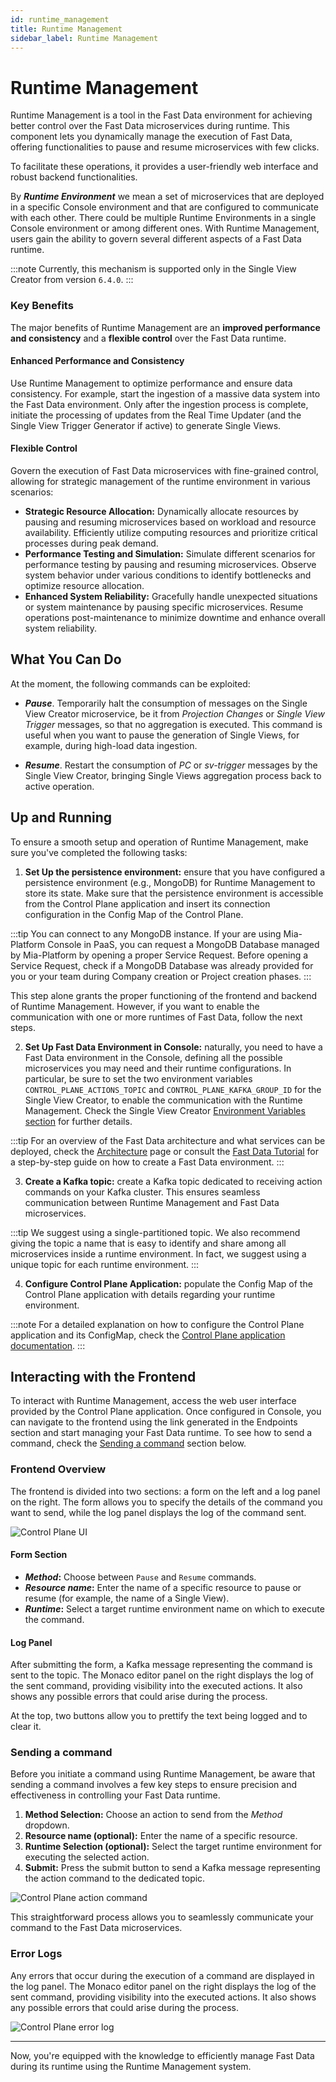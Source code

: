 ```yaml
---
id: runtime_management
title: Runtime Management
sidebar_label: Runtime Management
---
```



# Runtime Management

Runtime Management is a tool in the Fast Data environment for achieving better control over the Fast Data microservices during runtime.
This component lets you dynamically manage the execution of Fast Data, offering functionalities to pause and resume microservices with few clicks.

To facilitate these operations, it provides a user-friendly web interface and robust backend functionalities.

By ***Runtime Environment*** we mean a set of microservices that are deployed in a specific Console environment and that are configured to communicate with each other.
There could be multiple Runtime Environments in a single Console environment or among different ones.
With Runtime Management, users gain the ability to govern several different aspects of a Fast Data runtime.

:::note
Currently, this mechanism is supported only in the Single View Creator from version `6.4.0`.
:::

### Key Benefits

The major benefits of Runtime Management are an **improved performance and consistency** and a **flexible control** over the Fast Data runtime.

#### Enhanced Performance and Consistency

Use Runtime Management to optimize performance and ensure data consistency. 
For example, start the ingestion of a massive data system into the Fast Data environment. Only after the ingestion process is complete, 
initiate the processing of updates from the Real Time Updater (and the Single View Trigger Generator if active) to generate Single Views. 

#### Flexible Control

Govern the execution of Fast Data microservices with fine-grained control, allowing for strategic management of the runtime environment in various scenarios:

- **Strategic Resource Allocation:** Dynamically allocate resources by pausing and resuming microservices based on workload and resource availability.
      Efficiently utilize computing resources and prioritize critical processes during peak demand.
- **Performance Testing and Simulation:** Simulate different scenarios for performance testing by pausing and resuming microservices.
      Observe system behavior under various conditions to identify bottlenecks and optimize resource allocation.
- **Enhanced System Reliability:** Gracefully handle unexpected situations or system maintenance by pausing specific microservices.
      Resume operations post-maintenance to minimize downtime and enhance overall system reliability.

## What You Can Do

At the moment, the following commands can be exploited:

- ***Pause***. Temporarily halt the consumption of messages on the Single View Creator microservice, be it from *Projection Changes* or *Single View Trigger* messages,
    so that no aggregation is executed.
    This command is useful when you want to pause the generation of Single Views, for example, during high-load data ingestion.

- ***Resume***. Restart the consumption of *PC* or *sv-trigger* messages by the Single View Creator, bringing Single Views aggregation process back to active operation.

## Up and Running

To ensure a smooth setup and operation of Runtime Management, make sure you've completed the following tasks:

1. **Set Up the persistence environment:** ensure that you have configured a persistence environment (e.g., MongoDB) for Runtime Management to store its state.
  Make sure that the persistence environment is accessible from the Control Plane application and insert its connection configuration in the Config Map of the Control Plane.

  :::tip
  You can connect to any MongoDB instance.
  If your are using Mia-Platform Console in PaaS, you can request a MongoDB Database managed by Mia-Platform by opening a proper Service Request.
  Before opening a Service Request, check if a MongoDB Database was already provided for you or your team during Company creation or Project creation phases.
  :::

This step alone grants the proper functioning of the frontend and backend of Runtime Management. However, if you want to enable the communication with one or more runtimes of Fast Data, follow the next steps.

2. **Set Up Fast Data Environment in Console:** naturally, you need to have a Fast Data environment in the Console,
  defining all the possible microservices you may need and their runtime configurations.
  In particular, be sure to set the two environment variables `CONTROL_PLANE_ACTIONS_TOPIC` and `CONTROL_PLANE_KAFKA_GROUP_ID` for the Single View Creator,
  to enable the communication with the Runtime Management.
  Check the Single View Creator [Environment Variables section](/fast_data/configuration/single_view_creator/index.md#environment_variables) for further details.

  :::tip
  For an overview of the Fast Data architecture and what services can be deployed, check the [Architecture](/fast_data/architecture.md) page or consult the [Fast Data Tutorial](/fast_data/tutorials/low-code.mdx) for a step-by-step guide on how to create a Fast Data environment.
  :::

3. **Create a Kafka topic:** create a Kafka topic dedicated to receiving action commands on your Kafka cluster.
  This ensures seamless communication between Runtime Management and Fast Data microservices.
  
  :::tip
  We suggest using a single-partitioned topic. We also recommend giving the topic a name that is easy to identify and share among all microservices inside a runtime environment.
  In fact, we suggest using a unique topic for each runtime environment.
  :::

4. **Configure Control Plane Application:** populate the Config Map of the Control Plane application with details regarding your runtime environment.

  :::note
  For a detailed explanation on how to configure the Control Plane application and its ConfigMap, check the [Control Plane application documentation](/runtime_suite_applications/fast-data-control-plane/10_overview.md).
  :::

## Interacting with the Frontend

To interact with Runtime Management, access the web user interface provided by the Control Plane application.
Once configured in Console, you can navigate to the frontend using the link generated in the Endpoints section and start managing your Fast Data runtime.
To see how to send a command, check the [Sending a command](#sending-a-command) section below.

### Frontend Overview

The frontend is divided into two sections: a form on the left and a log panel on the right.
The form allows you to specify the details of the command you want to send, while the log panel displays the log of the command sent.

![Control Plane UI](img/runtime_management/runtime_management_initial_screen.png)

<Tabs>

<TabItem value="control-plane-ui-left" label="Left Side" default>

#### Form Section
  - ***Method*:** Choose between `Pause` and `Resume` commands.
  - ***Resource name*:** Enter the name of a specific resource to pause or resume (for example, the name of a Single View).
  - ***Runtime*:** Select a target runtime environment name on which to execute the command.

</TabItem>

<TabItem value="control-plane-ui-right" label="Right Side">

#### Log Panel
  After submitting the form, a Kafka message representing the command is sent to the topic.
  The Monaco editor panel on the right displays the log of the sent command, providing visibility into the executed actions.
  It also shows any possible errors that could arise during the process.

  At the top, two buttons allow you to prettify the text being logged and to clear it.

</TabItem>

</Tabs>

### Sending a command

Before you initiate a command using Runtime Management, be aware that sending a command involves a few key steps to ensure precision and effectiveness in controlling your Fast Data runtime.

1. **Method Selection:** Choose an action to send from the *Method* dropdown.
2. **Resource name (optional):** Enter the name of a specific resource.
3. **Runtime Selection (optional):** Select the target runtime environment for executing the selected action.
4. **Submit:** Press the submit button to send a Kafka message representing the action command to the dedicated topic.

![Control Plane action command](img/runtime_management/runtime_management_request_with_parameters.png)

This straightforward process allows you to seamlessly communicate your command to the Fast Data microservices.

### Error Logs

Any errors that occur during the execution of a command are displayed in the log panel.
The Monaco editor panel on the right displays the log of the sent command, providing visibility into the executed actions.
It also shows any possible errors that could arise during the process.

![Control Plane error log](img/runtime_management/runtime_management_error_log.png)

---

Now, you're equipped with the knowledge to efficiently manage Fast Data during its runtime using the Runtime Management system.
